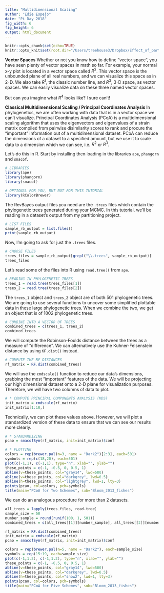 ```yaml
---
title: "Multidimensional Scaling"
author: "Edie Espejo"
date: "Pi Day 2018"
fig_width: 6 
fig_height: 6
output: html_document
---
```


```r
knitr::opts_chunk$set(echo=TRUE)
knitr::opts_knit$set(root.dir="/Users/treehouse3/Dropbox/Effect_of_partitioning/step_2_shakedown_runs/output/RevBayes/Bloom_2013_fishes")
```

<b>Vector Spaces</b> Whether or not you know how to define "vector space", you have seen plenty of vector spaces in math so far. For example, your normal x-y plot is located in a vector space called $R^2$. This vector space is the unbounded plane of all real numbers, and we can visualize this space as in 2-D. We also take $R^1$, the classic number line, and $R^3$, 3-D space, as vector spaces. We can easily visualize data on these three named vector spaces.

But can you imagine what $R^4$ looks like? I sure can't!

<b>Classical Multidimensional Scaling / Principal Coordinates Analysis</b> In phylogenetics, we are often working with data that is in a vector space we can't visualize. Principal Coordinates Analysis (PCoA) is a multidimensional scaling algorithm that uses the eigenvectors and eigenvalues of a strain matrix compiled from pairwise disimilarity scores to rank and procure the "important" information out of a multidimensional dataset. PCoA can reduce the dimensions of a dataset to a specified amount, but we use it to scale data to a dimension which we can see, i.e. $R^2$ or $R^3$.

Let's do this in R. Start by installing then loading in the libraries ```ape```, ```phangorn``` and ```smacof```.

```r
# LIBRARIES
library(ape)
library(phangorn)
library(smacof)

# OPTIONAL FOR YOU, BUT NOT FOR THIS TUTORIAL
library(RColorBrewer)
```

The RevBayes output files you need are the ```.trees``` files which contain the phylogenetic trees generated during your MCMC. In this tutorial, we'll be reading in a dataset's output from my partitioning project.

```r
# LIST FILES
sample_rb_output = list.files()
print(sample_rb_output)
```

Now, I'm going to ask for just the ```.trees``` files.

```r
# CHOOSE FILES
trees_files = sample_rb_output[grepl("\\.trees", sample_rb_output)]
trees_files
```

Let's read some of the files into R using ```read.tree()``` from ```ape```.

```r
# READING IN PHYLOGENETIC TREES
trees_1 = read.tree(trees_files[1])
trees_2 = read.tree(trees_files[2])
```

The ```trees_1``` object and ```trees_2``` object are of both 501 phylogenetic trees. We are going to use several functions to uncover some simplified plottable data in these large phylogenetic trees. When we combine the two, we get an object that is of 1002 phylogenetic trees.

```r
# COMBINE INTO A VECTOR OF TREES
combined_trees = c(trees_1, trees_2)
combined_trees
```

We will compute the Robinson-Foulds distance between the trees as a measure of "difference". We can alternatively use the Kuhner-Felsenstein distance by using ```KF.dist()``` instead.

```r
# COMPUTE THE RF DISTANCES
rf_matrix = RF.dist(combined_trees)
```

We will use the ```cmdscale()``` function to reduce our data's dimensions, grabbing the most "important" features of the data. We will be projecting our high dimensional dataset onto a 2-D plane for visualization purposes. Therefore, we will have two columns of data to plot.

```r
# * COMPUTE PRINCIPAL COMPONENTS ANALYSIS (MDS)
init_matrix = cmdscale(rf_matrix)
init_matrix[1:10,]
```

Technically, we can plot these values above. However, we will plot a standardized version of these data to ensure that we can see our results more clearly.

```r
# * STANDARDIZING
pcao = smacofSym(rf_matrix, init=init_matrix)$conf

# * PLOTTING
colors = rep(brewer.pal(n=3, name = "Dark2")[2:3], each=501)
symbols = rep(c(18,20), each=501)
plot(c(-1,1), c(-1,1), type="n", xlab="", ylab="")
these_points = c(-1, -0.5, 0, 0.5, 1)
abline(v=these_points, col="gray14", lwd=500)
abline(v=these_points, col="darkgrey", lwd=0.5)
abline(h=these_points, col="lightgrey", lwd=1, lty=3)
points(pcao, col=colors, pch=symbols)
title(main="PCoA for Two Schemes", sub="Bloom_2013_fishes")
```

We can do an analogous procedure for more than 2 datasets.

```r
all_trees = lapply(trees_files, read.tree)
sample_size = 50
number_sample = round(runif(100, 1, 501))
combined_trees = c(all_trees[[1]][number_sample], all_trees[[2]][number_sample], all_trees[[3]][number_sample], all_trees[[4]][number_sample], all_trees[[5]][number_sample])

rf_matrix = RF.dist(combined_trees)
init_matrix = cmdscale(rf_matrix)
pcao = smacofSym(rf_matrix, init=init_matrix)$conf

colors = rep(brewer.pal(n=5, name = "Dark2"), each=sample_size)
symbols = rep(15:19, each=sample_size)
plot(c(-1,1.2), c(-1,1.2), type="n", xlab="", ylab="")
these_points = c(-1, -0.5, 0, 0.5, 1)
abline(v=these_points, col="gray14", lwd=500)
abline(v=these_points, col="darkgrey", lwd=0.5)
abline(h=these_points, col="snow2", lwd=1, lty=3)
points(pcao, col=colors, pch=symbols)
title(main="PCoA for Five Schemes", sub="Bloom_2013_fishes")
```